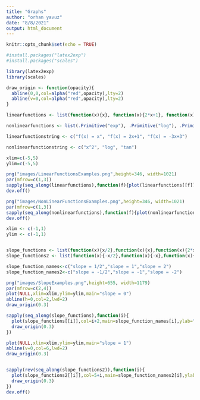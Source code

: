 ---
title: "Graphs"
author: "orhan yavuz"
date: "8/8/2021"
output: html_document
---

```{r setup, include=FALSE}
knitr::opts_chunk$set(echo = TRUE)
```

```{r}
#install.packages("latex2exp")
#install.packages("scales")

library(latex2exp)
library(scales)

draw_origin <- function(opacity){
  abline(0,0,col=alpha("red",opacity),lty=2)
  abline(v=0,col=alpha("red",opacity),lty=2)
}

```

```{r}
linearfunctions <- list(function(x){x}, function(x){2*x+1}, function(x){-3*x+3})

nonlinearfunctions <- list(.Primitive("exp"), .Primitive("log"), .Primitive("tan"))

linearfunctionstring <- c("f(x) = x", "f(x) = 2x+1", "f(x) = -3x+3")

nonlinearfunctionstring <- c("x^2", "log", "tan")
```

```{r}
xlim=c(-5,5)
ylim=c(-5,5)

png("images/LinearFunctionsExamples.png",height=346, width=1021)
par(mfrow=c(1,3))
sapply(seq_along(linearfunctions),function(f){plot(linearfunctions[[f]],xlab="x",ylab="y",main=TeX(linearfunctionstring)[f],xlim=xlim,ylim=ylim,lwd=2.5,col=f+1)})
dev.off()

png("images/NonLinearFunctionsExamples.png",height=346, width=1021)
par(mfrow=c(1,3))
sapply(seq_along(nonlinearfunctions),function(f){plot(nonlinearfunctions[[f]],xlab="x",ylab="y",main=TeX(nonlinearfunctionstring[f]),xlim=c(-5,5),ylim=c(-5,5),lwd=2.5,col=f+4)})
dev.off()
```

```{r}
xlim <- c(-1,1)
ylim <- c(-1,1)


slope_functions <- list(function(x){x/2},function(x){x},function(x){2*x})
slope_functions2 <- list(function(x){-x/2},function(x){-x},function(x){-2*x})

slope_function_names<-c("slope = 1/2","slope = 1","slope = 2")
slope_function_names2<-c("slope = -1/2","slope = -1","slope = -2")

png("images/SlopeExamples.png",height=655, width=1179)
par(mfrow=c(2,4))
plot(NULL,xlim=xlim,ylim=ylim,main="slope = 0")
abline(h=0,col=2,lwd=2)
draw_origin(0.3)

sapply(seq_along(slope_functions),function(i){
  plot(slope_functions[[i]],col=i+2,main=slope_function_names[i],ylab="y",xlab="x",xlim=xlim,ylim=ylim,lwd=2)
  draw_origin(0.3)
})

plot(NULL,xlim=xlim,ylim=ylim,main="slope = 1")
abline(v=0,col=6,lwd=2)
draw_origin(0.3)


sapply(rev(seq_along(slope_functions2)),function(i){
  plot(slope_functions2[[i]],col=5+i,main=slope_function_names2[i],ylab="y",xlab="x",xlim=xlim,ylim=ylim,lwd=2)
  draw_origin(0.3)
})
dev.off()

```
